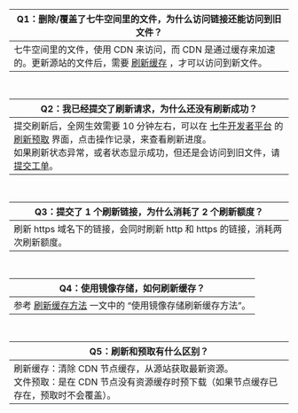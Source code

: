 | Q1：删除/覆盖了七牛空间里的文件，为什么访问链接还能访问到旧文件？|
| ---- |
|七牛空间里的文件，使用 CDN 来访问，而 CDN 是通过缓存来加速的。更新源站的文件后，需要 [刷新缓存](/fusion/kb/1325) ，才可以访问到新文件。|

<br>

| Q2：我已经提交了刷新请求，为什么还没有刷新成功？|
| ---- |
|提交刷新后，全网生效需要 10 分钟左右，可以在 [七牛开发者平台](https://portal.qiniu.com) 的 [刷新预取](https://portal.qiniu.com/domain/refresh) 界面，点击操作记录，来查看刷新进度。<br>如果刷新状态异常，或者状态显示成功，但还是会访问到旧文件，请 [提交工单](https://support.qiniu.com/)。|

<br>

| Q3：提交了 1 个刷新链接，为什么消耗了 2 个刷新额度？|
| ---- |
|刷新 https 域名下的链接，会同时刷新 http 和 https 的链接，消耗两次刷新额度。|

<br>
 
| Q4：使用镜像存储，如何刷新缓存？|
| ---- |
|参考 [刷新缓存方法](/fusion/kb/1325/refresh-the-cache-and-the-effect-of-time#3) 一文中的 “使用镜像存储刷新缓存方法”。|

<br>

| Q5：刷新和预取有什么区别？|
| ---- |
|刷新缓存：清除 CDN 节点缓存，从源站获取最新资源。<br>文件预取：是在 CDN 节点没有资源缓存时预下载（如果节点缓存已存在，预取时不会覆盖）。|